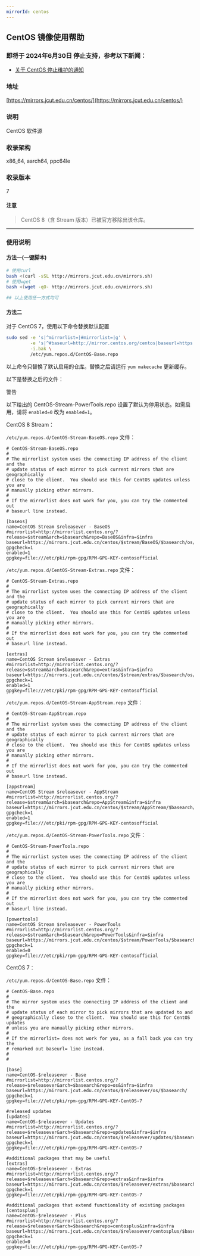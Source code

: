 ```yaml
---
mirrorId: centos
---
```


## CentOS 镜像使用帮助

### **即将于 2024年6月30日 停止支持，参考以下新闻：**

 * [关于 CentOS 停止维护的通知](/news/240604_centos_eol/)

### 地址

[https://mirrors.jcut.edu.cn/centos/](https://mirrors.jcut.edu.cn/centos/)

### 说明

CentOS 软件源

### 收录架构
x86_64, aarch64, ppc64le

### 收录版本
7

#### 注意

> CentOS 8（含 Stream 版本）已被官方移除出该仓库。

---

### 使用说明

#### 方法一(一键脚本)

```bash
# 使用curl
bash <(curl -sSL http://mirrors.jcut.edu.cn/mirrors.sh)
# 使用wget
bash <(wget -qO- http://mirrors.jcut.edu.cn/mirrors.sh)

## 以上使用任一方式均可
```

#### 方法二

对于 CentOS 7，使用以下命令替换默认配置

```bash
sudo sed -e 's|^mirrorlist=|#mirrorlist=|g' \
         -e 's|^#baseurl=http://mirror.centos.org/centos|baseurl=https://mirrors.jcut.edu.cn/centos|g' \
         -i.bak \
         /etc/yum.repos.d/CentOS-Base.repo
```

以上命令只替换了默认启用的仓库。替换之后请运行 `yum makecache` 更新缓存。

以下是替换之后的文件：

警告

以下给出的 CentOS-Stream-PowerTools.repo 设置了默认为停用状态。如需启用，请将 `enabled=0` 改为 `enabled=1`。

CentOS 8 Stream：

`/etc/yum.repos.d/CentOS-Stream-BaseOS.repo` 文件：

```shell
# CentOS-Stream-BaseOS.repo
#
# The mirrorlist system uses the connecting IP address of the client and the
# update status of each mirror to pick current mirrors that are geographically
# close to the client.  You should use this for CentOS updates unless you are
# manually picking other mirrors.
#
# If the mirrorlist does not work for you, you can try the commented out
# baseurl line instead.

[baseos]
name=CentOS Stream $releasever - BaseOS
#mirrorlist=http://mirrorlist.centos.org/?release=$stream&arch=$basearch&repo=BaseOS&infra=$infra
baseurl=https://mirrors.jcut.edu.cn/centos/$stream/BaseOS/$basearch/os/
gpgcheck=1
enabled=1
gpgkey=file:///etc/pki/rpm-gpg/RPM-GPG-KEY-centosofficial
```

`/etc/yum.repos.d/CentOS-Stream-Extras.repo` 文件：

```shell
# CentOS-Stream-Extras.repo
#
# The mirrorlist system uses the connecting IP address of the client and the
# update status of each mirror to pick current mirrors that are geographically
# close to the client.  You should use this for CentOS updates unless you are
# manually picking other mirrors.
#
# If the mirrorlist does not work for you, you can try the commented out
# baseurl line instead.

[extras]
name=CentOS Stream $releasever - Extras
#mirrorlist=http://mirrorlist.centos.org/?release=$stream&arch=$basearch&repo=extras&infra=$infra
baseurl=https://mirrors.jcut.edu.cn/centos/$stream/extras/$basearch/os/
gpgcheck=1
enabled=1
gpgkey=file:///etc/pki/rpm-gpg/RPM-GPG-KEY-centosofficial
```

`/etc/yum.repos.d/CentOS-Stream-AppStream.repo` 文件：

```shell
# CentOS-Stream-AppStream.repo
#
# The mirrorlist system uses the connecting IP address of the client and the
# update status of each mirror to pick current mirrors that are geographically
# close to the client.  You should use this for CentOS updates unless you are
# manually picking other mirrors.
#
# If the mirrorlist does not work for you, you can try the commented out
# baseurl line instead.

[appstream]
name=CentOS Stream $releasever - AppStream
#mirrorlist=http://mirrorlist.centos.org/?release=$stream&arch=$basearch&repo=AppStream&infra=$infra
baseurl=https://mirrors.jcut.edu.cn/centos/$stream/AppStream/$basearch/os/
gpgcheck=1
enabled=1
gpgkey=file:///etc/pki/rpm-gpg/RPM-GPG-KEY-centosofficial
```

`/etc/yum.repos.d/CentOS-Stream-PowerTools.repo` 文件：

```shell
# CentOS-Stream-PowerTools.repo
#
# The mirrorlist system uses the connecting IP address of the client and the
# update status of each mirror to pick current mirrors that are geographically
# close to the client.  You should use this for CentOS updates unless you are
# manually picking other mirrors.
#
# If the mirrorlist does not work for you, you can try the commented out
# baseurl line instead.

[powertools]
name=CentOS Stream $releasever - PowerTools
#mirrorlist=http://mirrorlist.centos.org/?release=$stream&arch=$basearch&repo=PowerTools&infra=$infra
baseurl=https://mirrors.jcut.edu.cn/centos/$stream/PowerTools/$basearch/os/
gpgcheck=1
enabled=0
gpgkey=file:///etc/pki/rpm-gpg/RPM-GPG-KEY-centosofficial
```

CentOS 7：

`/etc/yum.repos.d/CentOS-Base.repo` 文件：

```shell
# CentOS-Base.repo
#
# The mirror system uses the connecting IP address of the client and the
# update status of each mirror to pick mirrors that are updated to and
# geographically close to the client.  You should use this for CentOS updates
# unless you are manually picking other mirrors.
#
# If the mirrorlist= does not work for you, as a fall back you can try the
# remarked out baseurl= line instead.
#
#

[base]
name=CentOS-$releasever - Base
#mirrorlist=http://mirrorlist.centos.org/?release=$releasever&arch=$basearch&repo=os&infra=$infra
baseurl=https://mirrors.jcut.edu.cn/centos/$releasever/os/$basearch/
gpgcheck=1
gpgkey=file:///etc/pki/rpm-gpg/RPM-GPG-KEY-CentOS-7

#released updates
[updates]
name=CentOS-$releasever - Updates
#mirrorlist=http://mirrorlist.centos.org/?release=$releasever&arch=$basearch&repo=updates&infra=$infra
baseurl=https://mirrors.jcut.edu.cn/centos/$releasever/updates/$basearch/
gpgcheck=1
gpgkey=file:///etc/pki/rpm-gpg/RPM-GPG-KEY-CentOS-7

#additional packages that may be useful
[extras]
name=CentOS-$releasever - Extras
#mirrorlist=http://mirrorlist.centos.org/?release=$releasever&arch=$basearch&repo=extras&infra=$infra
baseurl=https://mirrors.jcut.edu.cn/centos/$releasever/extras/$basearch/
gpgcheck=1
gpgkey=file:///etc/pki/rpm-gpg/RPM-GPG-KEY-CentOS-7

#additional packages that extend functionality of existing packages
[centosplus]
name=CentOS-$releasever - Plus
#mirrorlist=http://mirrorlist.centos.org/?release=$releasever&arch=$basearch&repo=centosplus&infra=$infra
baseurl=https://mirrors.jcut.edu.cn/centos/$releasever/centosplus/$basearch/
gpgcheck=1
enabled=0
gpgkey=file:///etc/pki/rpm-gpg/RPM-GPG-KEY-CentOS-7
```

